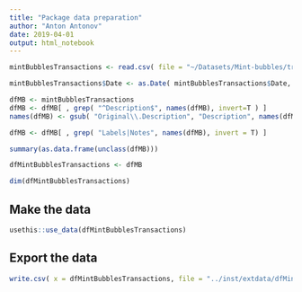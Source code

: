 ```yaml
---
title: "Package data preparation"
author: "Anton Antonov"
date: 2019-04-01
output: html_notebook
---
```



```r
mintBubblesTransactions <- read.csv( file = "~/Datasets/Mint-bubbles/transactions.csv", stringsAsFactors = F )

mintBubblesTransactions$Date <- as.Date( mintBubblesTransactions$Date, format = "%m/%d/%Y" )

dfMB <- mintBubblesTransactions
dfMB <- dfMB[ , grep( "^Description$", names(dfMB), invert=T ) ]
names(dfMB) <- gsub( "Original\\.Description", "Description", names(dfMB) )

dfMB <- dfMB[ , grep( "Labels|Notes", names(dfMB), invert = T) ] 
```

```r
summary(as.data.frame(unclass(dfMB)))
```

```r
dfMintBubblesTransactions <- dfMB
```

```r
dim(dfMintBubblesTransactions)
```

## Make the data

```r
usethis::use_data(dfMintBubblesTransactions)
```

## Export the data

```r
write.csv( x = dfMintBubblesTransactions, file = "../inst/extdata/dfMintBubblesTransactions.csv", row.names = FALSE)
```

